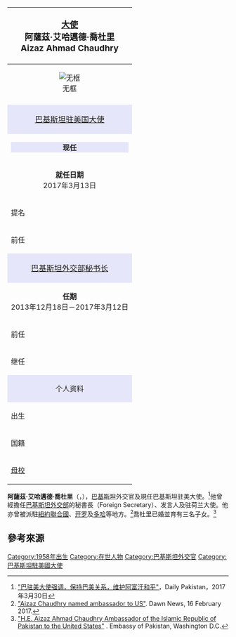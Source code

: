 {{Expand language|time=2017-04-02T02:45:48+00:00}}
{| class="infobox vcard" cellspacing="3" style="border-spacing: 3px; width: 22em; text-align: left; line-height: 1.5em; font-size: 90%; margin-bottom: 73px;" tabindex="0"
! colspan="2" style="text-align:center;font-size:125%;font-weight:bold;font-size: 120%;" |[[大使|大使]]<br>
<span class="fn">阿薩茲·艾哈邁德·喬杜里
<br>Aizaz Ahmad Chaudhry</span>
|-
| colspan="2" style="text-align:center" |
[[File:Aizaz_Ahmad_Chaudhry_December_2016_(31311503892).jpg|无框]]
|-
|-
! colspan="2" style="text-align:center;background:lavender; font-size:110%;" |[[巴基斯坦驻美国大使|巴基斯坦驻美国大使]]
|-
| colspan="2" style="text-align:center;border-bottom:none;" |
<div style="width:100%; margin:0; padding:0; background-color: lavender">'''现任'''</div>
|-
| colspan="2" style="text-align:center;border-bottom:none;" |
'''就任日期'''<br>
2017年3月13日
|-
! scope="row" style="text-align:left;white-space:nowrap; text-align:left;" |提名
| style="" |
[[納瓦茲·謝里夫|納瓦茲·謝里夫]]
|-
! scope="row" style="text-align:left;white-space:nowrap; text-align:left;" |前任
| style="" |
Jalil Abbas Jilani
|-
! colspan="2" style="text-align:center;background:lavender; font-size:110%;" |[[巴基斯坦外交部秘书长|巴基斯坦外交部秘书长]]
|-
| colspan="2" style="text-align:center;border-bottom:none;" |
'''任期'''<br>
2013年12月18日－2017年3月12日
|-
! scope="row" style="text-align:left;white-space:nowrap; text-align:left;" |前任
| style="" |
Jalil Abbas Jilani
|-
! scope="row" style="text-align:left;white-space:nowrap; text-align:left;" |继任
| style="" |
[[特赫米娜·詹朱亞|特赫米娜·詹朱亞]]
|-
! colspan="2" style="text-align:center;background:lavender;" |个人资料
|-
! scope="row" style="text-align:left;white-space:nowrap;;" |出生
| style="" |
{{Birth date and age|1958|2|27}}
|-
! scope="row" style="text-align:left;white-space:nowrap;;" |国籍
| style="" |
{{PAK}}
|-
! scope="row" style="text-align:left;white-space:nowrap;;" |[[母校|母校]]
| style="" |
Fletcher School of Law and Diplomacy<br>[[旁遮普大学|旁遮普大学]]
|}

'''阿薩茲·艾哈邁德·喬杜里'''（{{lang-en|Aizaz Ahmad Chaudhry}}，{{bd|1958年|2月27日|catIdx=C}}），[[巴基斯坦|巴基斯坦]]外交官及現任巴基斯坦驻美大使。<ref>[http://cn.dailypakistan.com.pk/story/pakistan/1840/ "巴驻美大使强调，保持巴美关系，维护阿富汗和平"]，Daily Pakistan，2017年3月30日</ref>他曾經擔任[[巴基斯坦外交部|巴基斯坦外交部]]的秘書長（Foreign Secretary）、发言人及驻荷兰大使。他亦曾被派駐[[紐約|紐約]][[聯合國|聯合國]]、[[开罗|开罗]]及[[多哈|多哈]]等地方。<ref>[https://www.dawn.com/news/1315095 "Aizaz Chaudhry named ambassador to US"]. Dawn News, 16 February 2017.</ref>喬杜里已婚並育有三名子女。<ref>[http://www.embassyofpakistanusa.org/ambbio.php "H.E. Aizaz Ahmad Chaudhry Ambassador of the Islamic Republic of Pakistan to the United States"] {{webarchive|url=https://web.archive.org/web/20161123105738/http://www.embassyofpakistanusa.org/ambbio.php |date=2016-11-23 }}. Embassy of Pakistan, Washington D.C.</ref>

== 參考來源 ==
<references/>

{{DEFAULTSORT: Chaudhry, Aizaz Ahmad}}
[[Category:1958年出生|Category:1958年出生]]
[[Category:在世人物|Category:在世人物]]
[[Category:巴基斯坦外交官|Category:巴基斯坦外交官]]
[[Category:巴基斯坦駐美國大使|Category:巴基斯坦駐美國大使]]